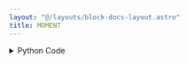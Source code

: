 ```yaml
---
layout: "@/layouts/block-docs-layout.astro"
title: MOMENT
---
```



<PythonDocsDisplay docstring={docstring} />
<AppDisplay app={app} client:visible />

<details>
<summary>Python Code</summary>
```python
from flojoy import OrderedPair, flojoy, Matrix, Scalar
import numpy as np
from collections import namedtuple
from typing import Literal

import scipy.stats


@flojoy
def MOMENT(
    default: OrderedPair | Matrix,
    moment: int = 1,
    axis: int = 0,
    nan_policy: str = "propagate",
    keepdims: bool = False,
) -> OrderedPair | Matrix | Scalar:
    """The MOMENT node is based on a numpy or scipy function.

    The description of that function is as follows:

        Calculate the nth moment about the mean for a sample.

        A moment is a specific quantitative measure of the shape of a set of points.
        It is often used to calculate coefficients of skewness and kurtosis due to its close relationship with them.

    Parameters
    ----------
    a : array_like
        Input array.
    moment : int or array_like of ints, optional
        Order of central moment that is returned.
        Default is 1.
    axis : int or None, default: 0
        If an int, the axis of the input along which to compute the statistic.
        The statistic of each axis-slice (e.g. row) of the input will appear in a
        corresponding element of the output.
        If None, the input will be raveled before computing the statistic.
    nan_policy : {'propagate', 'omit', 'raise'}
        Defines how to handle input NaNs.
        - propagate : if a NaN is present in the axis slice (e.g. row) along
        which the statistic is computed, the corresponding entry of the output will be NaN.
        - omit : NaNs will be omitted when performing the calculation.
        If insufficient data remains in the axis slice along which the
        statistic is computed, the corresponding entry of the output will be NaN.
        - raise : if a NaN is present, a ValueError will be raised.
    keepdims : bool, default: False
        If this is set to True, the axes which are reduced are left
        in the result as dimensions with size one. With this option,
        the result will broadcast correctly against the input array.

    Returns
    -------
    DataContainer
        type 'ordered pair', 'scalar', or 'matrix'
    """

    result = scipy.stats.moment(
        a=default.y,
        moment=moment,
        axis=axis,
        nan_policy=nan_policy,
        keepdims=keepdims,
    )

    if isinstance(result, np.ndarray):
        result = OrderedPair(x=default.x, y=result)
    else:
        assert isinstance(
            result, np.number | float | int
        ), f"Expected np.number, float or int for result, got {type(result)}"
        result = Scalar(c=float(result))

    return result

```
[Find this Flojoy Block on GitHub](https://github.com/flojoy-ai/blocks/blob/main/blocks/SCIPY/STATS/MOMENT/MOMENT.py)
</details>


## Example
